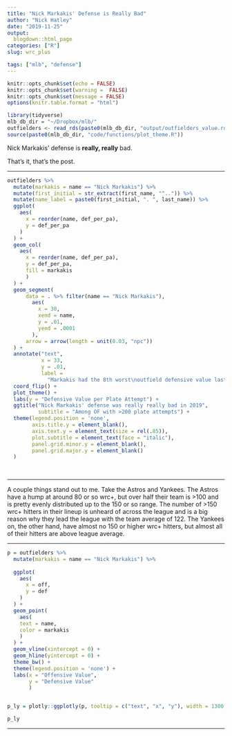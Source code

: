 ```yaml
---
title: "Nick Markakis' Defense is Really Bad"
author: "Nick Hatley"
date: "2019-11-25"
output:
  blogdown::html_page
categories: ["R"]
slug: wrc_plus

tags: ["mlb", "defense"]
---
```

```r
knitr::opts_chunk$set(echo = FALSE)
knitr::opts_chunk$set(warning =  FALSE)
knitr::opts_chunk$set(message = FALSE)
options(knitr.table.format = "html")
```


```r
library(tidyverse)
mlb_db_dir = "~/Dropbox/mlb/"
outfielders <- read_rds(paste0(mlb_db_dir, "output/outfielders_value.rds"))
source(paste0(mlb_db_dir, "code/functions/plot_theme.R"))

```

Nick Markakis' defense is **really, really** bad.   
  
That's it, that's the post.

  
*************  
```r

outfielders %>% 
  mutate(markakis = name == "Nick Markakis") %>% 
  mutate(first_initial = str_extract(first_name, "^..")) %>% 
  mutate(name_label = paste0(first_initial, ". ", last_name)) %>%  
  ggplot(
    aes(
      x = reorder(name, def_per_pa),
      y = def_per_pa
    )
  ) +
  geom_col(
    aes(
      x = reorder(name, def_per_pa),
      y = def_per_pa,
      fill = markakis
      )
  ) + 
  geom_segment(
      data = . %>% filter(name == "Nick Markakis"),
        aes(
          x = 30,
          xend = name,
          y = .01,
          yend = .0001
        ),
      arrow = arrow(length = unit(0.03, "npc"))
  ) + 
  annotate("text",
           x = 33, 
           y = .01, 
           label =
             "Markakis had the 8th worst\noutfield defensive value last year") +
  coord_flip() + 
  plot_theme() + 
  labs(y = "Defensive Value per Plate Attempt") + 
  ggtitle("Nick Markakis' defense was really really bad in 2019", 
          subtitle = "Among OF with >200 plate attempts") + 
  theme(legend.position = 'none',
        axis.title.y = element_blank(), 
        axis.text.y = element_text(size = rel(.85)),
        plot.subtitle = element_text(face = "italic"),
        panel.grid.minor.y = element_blank(),
        panel.grid.major.y = element_blank()
  )   
  
  
```

***********
  
  
A couple things stand out to me. Take the Astros and Yankees. The Astros have a hump at around 80 or so wrc+, but over half their team is >100 and is pretty evenly distributed up to the 150 or so range. The number of >150 wrc+ hitters in their lineup is unheard of across the league and is a big reason why they lead the league with the team average of 122. The Yankees on, the other hand, have almost no 150 or higher wrc+ hitters, but almost all of their hitters are above league average.   
  
  
***********
```r
p = outfielders %>% 
  mutate(markakis = name == "Nick Markakis") %>% 
  
  ggplot(
    aes(
      x = off,
      y = def
    )
  ) +
  geom_point(
    aes(
    text = name,
    color = markakis
    )
  ) +
  geom_vline(xintercept = 0) + 
  geom_hline(yintercept = 0) + 
  theme_bw() + 
  theme(legend.position = 'none') + 
  labs(x = "Offensive Value",
       y = "Defensive Value"
       )


p_ly = plotly::ggplotly(p, tooltip = c("text", "x", "y"), width = 1300, height = 550)

p_ly
```

***********  

